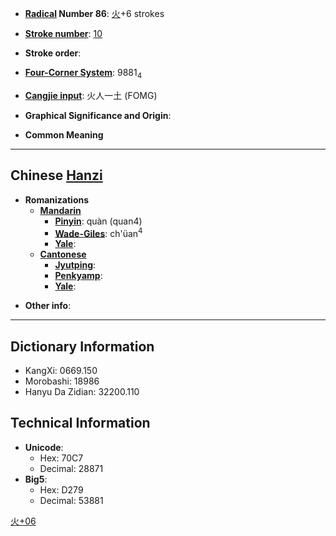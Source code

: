 * '''[[Wiktionary:Chinese radical index| Radical]] Number 86''': [[Wiktionary:Chinese radical index 火|火]]+6 strokes

* '''[[Wiktionary:Chinese total strokes index|Stroke number]]''': [[Wiktionary:Chinese total strokes index 10|10]]

* '''Stroke order''': 

* '''[[Wiktionary:Chinese four corner index|Four-Corner System]]''': 9881<sub>4</sub>

* '''[[Wiktionary:Chinese Cangjie index|Cangjie input]]''': 火人一土 (FOMG)

* '''Graphical Significance and Origin''': 

* '''Common Meaning''' [[Category:CJKV Character articles lacking a common meaning|火+06]]

----

== Chinese [[Hanzi]] ==

* '''Romanizations'''
** '''[[Mandarin]]'''
*** '''[[Pinyin]]''': quàn (quan4)
*** '''[[Wade-Giles]]''': ch'üan<sup>4</sup>
*** '''[[Yale]]''': 
** '''[[Cantonese]]'''
*** '''[[Jyutping]]''':
*** '''[[Penkyamp]]''': 
*** '''[[Yale]]''': 

* '''Other info''': 

----

== Dictionary Information ==

* KangXi: 0669.150
* Morobashi: 18986
* Hanyu Da Zidian: 32200.110

== Technical Information ==

* '''Unicode''':
** Hex: 70C7
** Decimal: 28871
* '''Big5''':
** Hex: D279
** Decimal: 53881